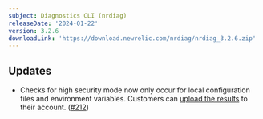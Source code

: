 ```yaml
---
subject: Diagnostics CLI (nrdiag)
releaseDate: '2024-01-22'
version: 3.2.6
downloadLink: 'https://download.newrelic.com/nrdiag/nrdiag_3.2.6.zip'
---
```


## Updates
- Checks for high security mode now only occur for local configuration files and environment variables.  Customers can [upload the results](/docs/new-relic-solutions/solve-common-issues/diagnostics-cli-nrdiag/pass-command-line-options-nrdiag/) to their account. ([#212](https://github.com/newrelic/newrelic-diagnostics-cli/pull/212))


